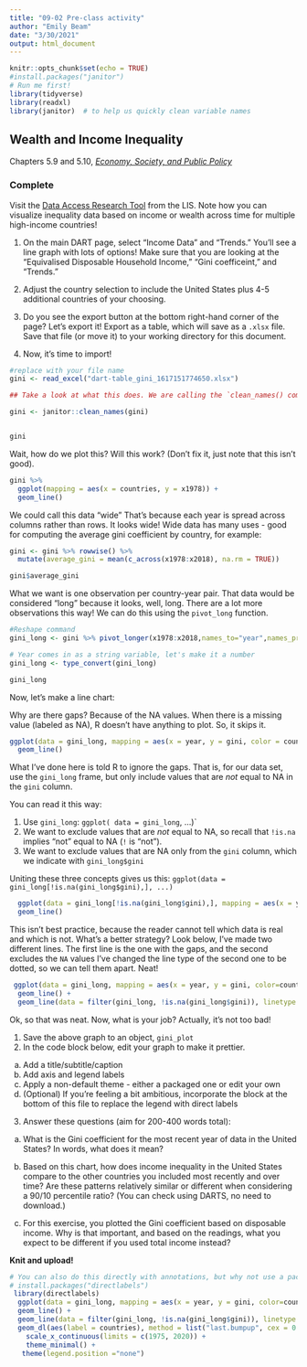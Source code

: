 ```yaml
---
title: "09-02 Pre-class activity"
author: "Emily Beam"
date: "3/30/2021"
output: html_document
---
```


```r
knitr::opts_chunk$set(echo = TRUE)
#install.packages("janitor")
# Run me first! 
library(tidyverse)
library(readxl)
library(janitor)  # to help us quickly clean variable names
```

## Wealth and Income Inequality


Chapters 5.9 and 5.10, [*Economy, Society, and Public Policy*](https://www.core-econ.org/espp/book/text/05.html#59-measuring-economic-inequality)

### Complete

Visit the [Data Access Research Tool](https://dart.lisdatacenter.org/dart) from the LIS. Note how you can visualize inequality data based on income or wealth across time for multiple high-income countries! 


1. On the main DART page, select "Income Data" and "Trends."  You'll see a line graph with lots of options! Make sure that you are looking at the "Equivalised Disposable Household Income," "Gini coefficeint," and "Trends."

2. Adjust the country selection to include the United States plus 4-5 additional countries of your choosing. 

3. Do you see the export button at the bottom right-hand corner of the page? Let's export it! Export as a table, which will save as a `.xlsx` file. Save that file (or move it) to your working directory for this document. 

4. Now, it's time to import! 

```r

#replace with your file name
gini <- read_excel("dart-table_gini_1617151774650.xlsx")

## Take a look at what this does. We are calling the `clean_names() command from the janitor package. Look how it adds an "x" to the variable names for our year. That's because R gets weirded out with variable names that start with a number, and it will make stuff hard later on. 

gini <- janitor::clean_names(gini)


gini
```

Wait, how do we plot this? Will this work? (Don't fix it, just note that this isn't good).

```r

gini %>% 
  ggplot(mapping = aes(x = countries, y = x1978)) + 
  geom_line()
```


We could call this data "wide" That's because each year is spread across columns rather than rows. It looks wide! Wide data has many uses - good for computing the average gini coefficient by country, for example: 

```r

gini <- gini %>% rowwise() %>% 
  mutate(average_gini = mean(c_across(x1978:x2018), na.rm = TRUE))

gini$average_gini

```

What we want is one observation per country-year pair. That data would be considered "long" because it looks, well, long. There are a lot more observations this way! We can do this using the `pivot_long` function. 

```r

#Reshape command
gini_long <- gini %>% pivot_longer(x1978:x2018,names_to="year",names_prefix="x",values_to="gini")

# Year comes in as a string variable, let's make it a number
gini_long <- type_convert(gini_long)

gini_long


```

Now, let's make a line chart: 

Why are there gaps? Because of the NA values. When there is a missing value (labeled as NA), R doesn't have anything to plot. So, it skips it. 

```r
ggplot(data = gini_long, mapping = aes(x = year, y = gini, color = countries)) + 
  geom_line()
```

What I've done here is told R to ignore the gaps. That is, for our data set, use the `gini_long` frame, but only include values that are *not* equal to NA in the `gini` column. 

You can read it this way: 

1. Use `gini_long`:  `ggplot( data = gini_long`, ...)`
2. We want to exclude values that are *not* equal to NA, so recall that `!is.na` implies "not" equal to NA (`!` is "not"). 
3. We want to exclude values that are NA only from the `gini` column, which we indicate with `gini_long$gini`

Uniting these three concepts gives us this: `ggplot(data = gini_long[!is.na(gini_long$gini),], ...)`

```r

  ggplot(data = gini_long[!is.na(gini_long$gini),], mapping = aes(x = year, y = gini, color=countries)) + 
  geom_line()
```

This isn't best practice, because the reader cannot tell which data is real and which is not. What's a better strategy? Look below, I've made two different lines. The first line is the one with the gaps, and the second excludes the `NA` values I've changed the line type of the second one to be dotted, so we can tell them apart. Neat!

```r

 ggplot(data = gini_long, mapping = aes(x = year, y = gini, color=countries)) + 
  geom_line() + 
  geom_line(data = filter(gini_long, !is.na(gini_long$gini)), linetype = "dotted")
```

Ok, so that was neat. Now, what is your job? Actually, it's not too bad! 

1. Save the above graph to an object, `gini_plot`
2. In the code block below, edit your graph to make it prettier.  
  a. Add a title/subtitle/caption
  b. Add axis and legend labels
  c. Apply a non-default theme - either a packaged one or edit your own
  d. (Optional) If you're feeling a bit ambitious, incorporate the block at the bottom of this file to replace the legend with direct labels
  
3. Answer these questions (aim for 200-400 words total): 

  a. What is the Gini coefficient for the most recent year of data in the United States? In words, what does it mean? 
  
  b. Based on this chart, how does income inequality in the United States compare to the other countries you included most recently and over time? Are these patterns relatively similar or different when considering a 90/10 percentile ratio? (You can check using DARTS, no need to download.)

  b.  For this exercise, you plotted the Gini coefficient based on disposable income. Why is that important, and based on the readings, what you expect to be different if you used total income instead? 
  
  **Knit and upload!**
  
  
```r

# You can also do this directly with annotations, but why not use a package!
# install.packages("directlabels")
 library(directlabels)
  ggplot(data = gini_long, mapping = aes(x = year, y = gini, color=countries)) + 
  geom_line() + 
  geom_line(data = filter(gini_long, !is.na(gini_long$gini)), linetype = "dotted") + 
  geom_dl(aes(label = countries), method = list("last.bumpup", cex = 0.5)) + 
    scale_x_continuous(limits = c(1975, 2020)) + 
    theme_minimal() + 
   theme(legend.position ="none") 
 
```
  
  
  